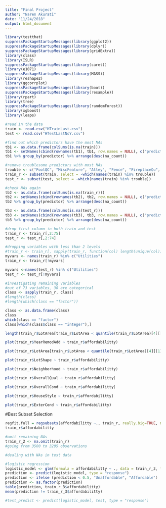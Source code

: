 ```yaml
---
title: "Final Project"
author: "Naren Akurati"
date: "11/24/2018"
output: html_document
---
```


```r
library(testthat)
suppressPackageStartupMessages(library(ggplot2))
suppressPackageStartupMessages(library(dplyr))
suppressPackageStartupMessages(library(gridExtra))
library(class)
library(ISLR)
suppressPackageStartupMessages(library(caret))
library(e1071)
suppressPackageStartupMessages(library(MASS))
library(reshape2)
library(ggcorrplot)
suppressPackageStartupMessages(library(boot))
suppressPackageStartupMessages(library(resample))
library(rpart)
library(tree)
suppressPackageStartupMessages(library(randomForest))
library(xgboost)
library(leaps)
```

```r
#read in the data
train <- read.csv("HTrainLast.csv")
test <- read.csv("HTestLastNoY.csv")

#find out which predictors have the most NAs
tb1 <- as.data.frame(colSums(is.na(train)))
tb1 <- setNames(cbind(rownames(tb1), tb1, row.names = NULL), c("predictor", "na_count"))
tb1 %>% group_by(predictor) %>% arrange(desc(na_count))

#remove troublesome predictors with most NAs
trouble <- c("PoolQC", "MiscFeature", "Alley", "Fence", "FireplaceQu", "LotFrontage")
train_r <- subset(train, select = -which(names(train) %in% trouble))
test_r <- subset(test, select = -which(names(train) %in% trouble))

#check NAs again
tb2 <- as.data.frame(colSums(is.na(train_r)))
tb2 <- setNames(cbind(rownames(tb2), tb2, row.names = NULL), c("predictor", "na_count"))
tb2 %>% group_by(predictor) %>% arrange(desc(na_count))

tb3 <- as.data.frame(colSums(is.na(test_r)))
tb3 <- setNames(cbind(rownames(tb3), tb3, row.names = NULL), c("predictor", "na_count"))
tb3 %>% group_by(predictor) %>% arrange(desc(na_count))

#drop first column in both train and test
train_r <- train_r[,2:75]
test_r <- test_r[,2:74]

#dropping variables with less than 2 levels
#train_r <- train_r[, sapply(train_r, function(col) length(unique(col))) > 1] #drops utility
myvars <- names(train_r) %in% c("Utilities")
train_r <- train_r[!myvars]

myvars <-names(test_r) %in% c("Utilities")
test_r <- test_r[!myvars]
```

```r
#investigating remaining variables
#out of 73 variables, 38 are categorical
class <- sapply(train_r, class)
#length(class)
#length(which(class == "factor"))

class <- as.data.frame(class)
class
which(class == "factor")
class[which(class$class == "integer"),]

length(train_r$LotArea[train_r$LotArea < quantile(train_r$LotArea)[4][[1]]])

plot(train_r$YearRemodAdd ~ train_r$affordabilitty)

plot(train_r$LotArea[train_r$LotArea < quantile(train_r$LotArea)[4][[1]]] ~ train_r$affordabilitty[which(train_r$LotArea < quantile(train_r$LotArea)[4][[1]])])

plot(train_r$LotShape ~ train_r$affordabilitty)

plot(train_r$Neighborhood ~ train_r$affordabilitty)

plot(train_r$OverallQual ~ train_r$affordabilitty)

plot(train_r$OverallCond ~ train_r$affordabilitty)

plot(train_r$HouseStyle ~ train_r$affordabilitty)

plot(train_r$ExterCond ~ train_r$affordabilitty)
```

#Best Subset Selection
```r
regfit.full = regsubsets(affordabilitty ~., train_r, really.big=TRUE, method="exhaustive")
train_r$affordabilitty

```

```r
#omit remaining NAs
train_r_2 <- na.omit(train_r)
#going from 3500 to 3205 observations

#dealing with NAs in test data

#logistic regression
logistic_model <- glm(formula = affordabilitty ~ ., data = train_r_3, family = binomial())
prediction <- predict(logistic_model, type = "response")
prediction <- ifelse (prediction < 0.5, "Unaffordable", "Affordable")
prediction <- as.factor(prediction)
table(prediction, train_r_3$affordabilitty)
mean(prediction != train_r_3$affordabilitty)

#test_predict <- predict(logistic_model, test, type = "response")
```